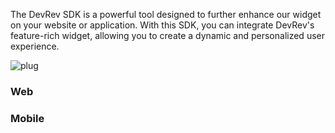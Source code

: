The DevRev SDK is a powerful tool designed to further enhance our widget on your website or application. With this SDK, you can integrate DevRev's feature-rich widget, allowing you to create a dynamic and personalized user experience.

![plug](../../img/plug.gif)

### Web

<Cards>
  <Card
    title="Plug Web SDK"
    icon="fa-globe"
    href="/sdks/web/installation"
    />
</Cards>

### Mobile

<Cards>
  <Card
    title="DevRev SDK for Android"
    icon="fa-brands fa-android"
    href="/sdks/mobile/android/quickstart"
    />

  <Card
    title="DevRev SDK for iOS"
    icon="fa-brands fa-apple"
    href="/sdks/mobile/ios/quickstart"
    />

  <Card
    title="DevRev SDK for React Native and Expo"
    icon="fa-brands fa-react"
    href="/sdks/mobile/react-native/quickstart"
    />

  <Card
    title="DevRev SDK for Cordova"
    icon="fa-solid fa-robot"
    href="/sdks/mobile/cordova/quickstart"
    />

  <Card
    title="DevRev SDK for Flutter"
    icon="fa-brands fa-flutter"
    href="/sdks/mobile/flutter/quickstart"
    />
</Cards>
